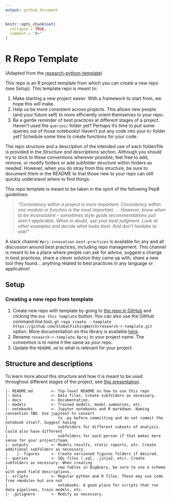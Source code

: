 ```yaml
---
output: github_document
---
```


<!-- README.md is generated from README.Rmd. Please edit that file -->

```r
knitr::opts_chunk$set(
  collapse = TRUE,
  comment = "#>"
)
```

# R Repo Template

(Adapted from the [research-python-template](https://github.com/GlobalFishingWatch/research-python-template))

This repo is an R project template from which you can create a new repo (see *Setup*). This template repo is meant to:

1. Make starting a new project easier. With a framework to start from, we hope this will make.
2. Help us be more consistent across projects. This allows new people (and your future self) to more efficiently orient themselves to your repo.
3. Be a gentle reminder of best practices at different stages of a project. Haven't used the `queries/` folder yet? Perhaps it's time to pull some queries out of those notebooks! Haven't put any code into your `R/` folder yet? Schedule some time to create functions for your code.

The repo structure and a description of the intended use of each folder/file is provided in the *Structure and descriptions* section. Although you should try to stick to these conventions wherever possible, feel free to add, remove, or modify folders or add subfolder structure within folders as needed. However, when you do stray from this structure, be sure to document them in the README to that those new to your repo can still quickly understand where to find things.

This repo template is meant to be taken in the spirit of the following Pep8 guidelines:

>*“Consistency within a project is more important. Consistency within one module or function is the most important. ... However, know when to be inconsistent -- sometimes style guide recommendations just aren't applicable. When in doubt, use your best judgment. Look at other examples and decide what looks best. And don't hesitate to ask!”*

A slack channel `#prj-innovation-best-practices` is available for any and all discussion around best practices, including repo management. This channel is meant to be a place where people can ask for advice, suggest a change in best practices, share a clever solution they came up with, share a new tool they found... anything related to best practices in any language or application!


## Setup

### Creating a new repo from template

1. Create new repo with template by going to [the repo in GitHub](https://github.com/GlobalFishingWatch/research-r-template) and clicking the `Use this template` button. You can also use the GitHub command line tool, `gh repo create --template https://github.com/GlobalFishingWatch/research-r-template.git` option. More documentation on this library is available [here](https://cli.github.com/manual/gh_repo_create).
2. Rename `research-r-template.Rproj` to your project name. The convention is to name it the same as your repo.
3. Update the `README.md` to what is relevant for your project.


## Structure and descriptions

To learn more about this structure and how it is meant to be used throughout different stages of the project, see [this presentation](https://docs.google.com/presentation/d/1E51s4VhcLzCwN_v_yeOpaGLtNEF5fcZanlO1lRsmGiw/edit?usp=sharing).

    |- README.md		<- Top-level README on how to use this repo
    |- data			    <- Data files. Create subfolders as necessary.
    |- docs			    <- Documentation.
    |- models		    <- Trained models, model summaries, etc.
    |- notebooks 	    <- Jupyter notebooks and R markdown. Naming convention TBD. Use jupytext to convert
    |				       to .py before committing and do not commit the notebook itself. Suggest having
    |				       subfolders for different subsets of analysis. Could also have different
    |				       subfolders for each person if that makes more sense for your project/team.
    |- outputs		    <- Models results, static reports, etc. Create  additional subfolders as necessary.
    |    |- figures	    <- Create versioned figures folders if desired.
    |- queries		    <- SQL files (.sql, .jinja2, etc). Create subfolders as necessary. When creating
    |				       new tables in BigQuery, be sure to use a schema with good field descriptions.
    |- scripts		    <- Regular python and R files. These may use code from <module> but are not
    |				       notebooks. A good place for scripts that run data pipelines, train models, etc.
    |- .gitignore	    <- Modify as necessary.
    
